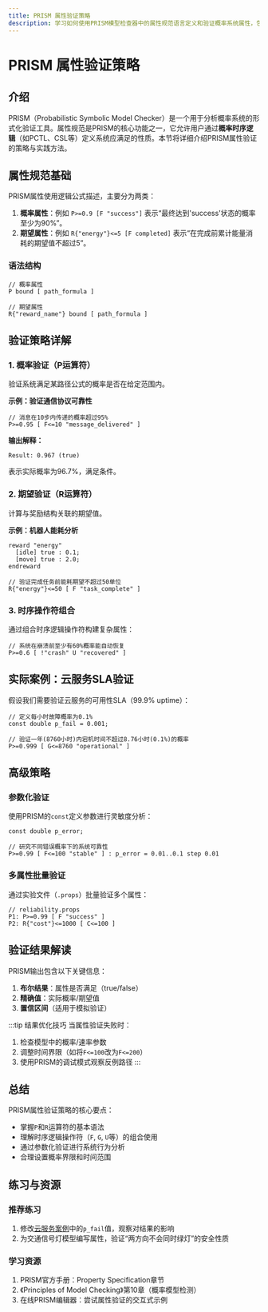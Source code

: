 ```yaml
---
title: PRISM 属性验证策略
description: 学习如何使用PRISM模型检查器中的属性规范语言定义和验证概率系统属性，包含基础语法、验证策略及实际案例。
---
```


# PRISM 属性验证策略

## 介绍
PRISM（Probabilistic Symbolic Model Checker）是一个用于分析概率系统的形式化验证工具。属性规范是PRISM的核心功能之一，它允许用户通过**概率时序逻辑**（如PCTL、CSL等）定义系统应满足的性质。本节将详细介绍PRISM属性验证的策略与实践方法。

## 属性规范基础
PRISM属性使用逻辑公式描述，主要分为两类：
1. **概率属性**：例如 `P>=0.9 [F "success"]` 表示“最终达到'success'状态的概率至少为90%”。
2. **期望属性**：例如 `R{"energy"}<=5 [F completed]` 表示“在完成前累计能量消耗的期望值不超过5”。

### 语法结构
```prism
// 概率属性
P bound [ path_formula ]

// 期望属性
R{"reward_name"} bound [ path_formula ]
```

## 验证策略详解

### 1. 概率验证（P运算符）
验证系统满足某路径公式的概率是否在给定范围内。

**示例：验证通信协议可靠性**
```prism
// 消息在10步内传递的概率超过95%
P>=0.95 [ F<=10 "message_delivered" ]
```

**输出解释：**
```
Result: 0.967 (true)
```
表示实际概率为96.7%，满足条件。

### 2. 期望验证（R运算符）
计算与奖励结构关联的期望值。

**示例：机器人能耗分析**
```prism
reward "energy"
  [idle] true : 0.1;
  [move] true : 2.0;
endreward

// 验证完成任务前能耗期望不超过50单位
R{"energy"}<=50 [ F "task_complete" ]
```

### 3. 时序操作符组合
通过组合时序逻辑操作符构建复杂属性：

```prism
// 系统在崩溃前至少有60%概率能自动恢复
P>=0.6 [ !"crash" U "recovered" ]
```

## 实际案例：云服务SLA验证
假设我们需要验证云服务的可用性SLA（99.9% uptime）：

```prism
// 定义每小时故障概率为0.1%
const double p_fail = 0.001;

// 验证一年(8760小时)内宕机时间不超过8.76小时(0.1%)的概率
P>=0.999 [ G<=8760 "operational" ]
```

## 高级策略

### 参数化验证
使用PRISM的`const`定义参数进行灵敏度分析：

```prism
const double p_error;

// 研究不同错误概率下的系统可靠性
P>=0.99 [ F<=100 "stable" ] : p_error = 0.01..0.1 step 0.01
```

### 多属性批量验证
通过实验文件（`.props`）批量验证多个属性：

```prism
// reliability.props
P1: P>=0.99 [ F "success" ]
P2: R{"cost"}<=1000 [ C<=100 ]
```

## 验证结果解读

PRISM输出包含以下关键信息：
1. **布尔结果**：属性是否满足（true/false）
2. **精确值**：实际概率/期望值
3. **置信区间**（适用于模拟验证）

:::tip 结果优化技巧
当属性验证失败时：
1. 检查模型中的概率/速率参数
2. 调整时间界限（如将`F<=100`改为`F<=200`）
3. 使用PRISM的调试模式观察反例路径
:::

## 总结

PRISM属性验证策略的核心要点：
- 掌握`P`和`R`运算符的基本语法
- 理解时序逻辑操作符（`F`, `G`, `U`等）的组合使用
- 通过参数化验证进行系统行为分析
- 合理设置概率界限和时间范围

## 练习与资源

### 推荐练习
1. 修改[云服务案例](#实际案例云服务sla验证)中的`p_fail`值，观察对结果的影响
2. 为交通信号灯模型编写属性，验证“两方向不会同时绿灯”的安全性质

### 学习资源
1. PRISM官方手册：Property Specification章节
2. 《Principles of Model Checking》第10章（概率模型检测）
3. 在线PRISM编辑器：尝试属性验证的交互式示例